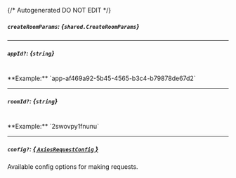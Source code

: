 {/* Autogenerated DO NOT EDIT  */}

##### `createRoomParams`: *{`shared.CreateRoomParams`}*
<Collapsible>
    <CreateRoomParams/>
</Collapsible>

---
##### `appId?`: *{`string`}*
<br/>
**Example:** `app-af469a92-5b45-4565-b3c4-b79878de67d2`

---
##### `roomId?`: *{`string`}*
<br/>
**Example:** `2swovpy1fnunu`

---
##### `config?`: [*{ `AxiosRequestConfig` }*](https://axios-http.com/docs/req_config)
Available config options for making requests.



